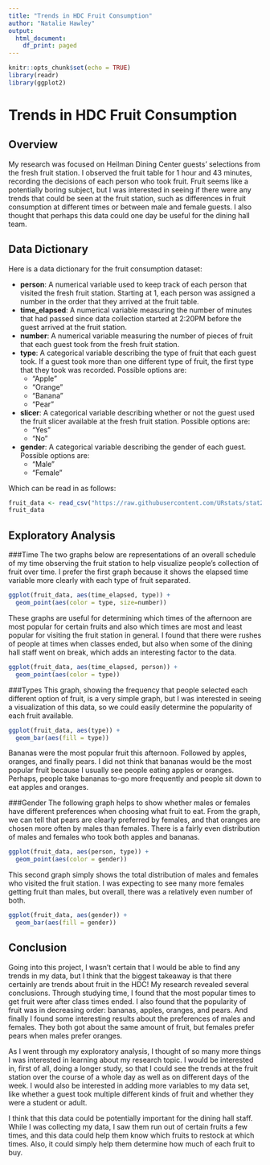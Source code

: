 ---
title: "Trends in HDC Fruit Consumption"
author: "Natalie Hawley"
output:
  html_document:
    df_print: paged
---

```{r setup, include=FALSE, message=FALSE, warning=FALSE}
knitr::opts_chunk$set(echo = TRUE)
library(readr)
library(ggplot2)
```

# Trends in HDC Fruit Consumption

## Overview
My research was focused on Heilman Dining Center guests' selections from the fresh fruit station. I observed the fruit table for 1 hour and 43 minutes, recording the decisions of each person who took fruit. Fruit seems like a potentially boring subject, but I was interested in seeing if there were any trends that could be seen at the fruit station, such as differences in fruit consumption at different times or between male and female guests. I also thought that perhaps this data could one day be useful for the dining hall team.

## Data Dictionary
Here is a data dictionary for the fruit consumption dataset:

* **person**: A numerical variable used to keep track of each person that visited the fresh fruit station. Starting at 1, each person was assigned a number in the order that they arrived at the fruit table.
* **time_elapsed**: A numerical variable measuring the number of minutes that had passed since data collection started at 2:20PM before the guest arrived at the fruit station.
* **number**: A numerical variable measuring the number of pieces of fruit that each guest took from the fresh fruit station.
* **type**: A categorical variable describing the type of fruit that each guest took. If a guest took more than one different type of fruit, the first type that they took was recorded. Possible options are:
    + "Apple"
    + "Orange"
    + "Banana"
    + "Pear"
* **slicer**: A categorical variable describing whether or not the guest used the fruit slicer available at the fresh fruit station. Possible options are:
    + "Yes"
    + "No"
* **gender**: A categorical variable describing the gender of each guest. Possible options are:
    + "Male"
    + "Female"

Which can be read in as follows:

```{r, message=FALSE, warning=FALSE}
fruit_data <- read_csv("https://raw.githubusercontent.com/URstats/stat209-s18-nmhawley/master/fruit_data.csv")
fruit_data
```

## Exploratory Analysis

###Time
The two graphs below are representations of an overall schedule of my time observing the fruit station to help visualize people's collection of fruit over time. I prefer the first graph because it shows the elapsed time variable more clearly with each type of fruit separated.

```{r, echo=FALSE}
ggplot(fruit_data, aes(time_elapsed, type)) +
  geom_point(aes(color = type, size=number))
```

These graphs are useful for determining which times of the afternoon are most popular for certain fruits and also which times are most and least popular for visiting the fruit station in general. I found that there were rushes of people at times when classes ended, but also when some of the dining hall staff went on break, which adds an interesting factor to the data.

```{r, echo=FALSE}
ggplot(fruit_data, aes(time_elapsed, person)) +
  geom_point(aes(color = type))
```

###Types
This graph, showing the frequency that people selected each different option of fruit, is a very simple graph, but I was interested in seeing a visualization of this data, so we could easily determine the popularity of each fruit available.

```{r, echo=FALSE}
ggplot(fruit_data, aes(type)) +
  geom_bar(aes(fill = type))
```

Bananas were the most popular fruit this afternoon. Followed by apples, oranges, and finally pears. I did not think that bananas would be the most popular fruit because I usually see people eating apples or oranges. Perhaps, people take bananas to-go more frequently and people sit down to eat apples and oranges.

###Gender
The following graph helps to show whether males or females have different preferences when choosing what fruit to eat. From the graph, we can tell that pears are clearly preferred by females, and that oranges are chosen more often by males than females. There is a fairly even distribution of males and females who took both apples and bananas.

```{r, echo=FALSE}
ggplot(fruit_data, aes(person, type)) +
  geom_point(aes(color = gender))
```

This second graph simply shows the total distribution of males and females who visited the fruit station. I was expecting to see many more females getting fruit than males, but overall, there was a relatively even number of both.

```{r, echo=FALSE}
ggplot(fruit_data, aes(gender)) +
  geom_bar(aes(fill = gender))
```

## Conclusion

Going into this project, I wasn't certain that I would be able to find any trends in my data, but I think that the biggest takeaway is that there certainly are trends about fruit in the HDC! My research revealed several conclusions. Through studying time, I found that the most popular times to get fruit were after class times ended. I also found that the popularity of fruit was in decreasing order: bananas, apples, oranges, and pears. And finally I found some interesting results about the preferences of males and females. They both got about the same amount of fruit, but females prefer pears when males prefer oranges.

As I went through my exploratory analysis, I thought of so many more things I was interested in learning about my research topic. I would be interested in, first of all, doing a longer study, so that I could see the trends at the fruit station over the course of a whole day as well as on different days of the week. I would also be interested in adding more variables to my data set, like whether a guest took multiple different kinds of fruit and whether they were a student or adult.

I think that this data could be potentially important for the dining hall staff. While I was collecting my data, I saw them run out of certain fruits a few times, and this data could help them know which fruits to restock at which times. Also, it could simply help them determine how much of each fruit to buy.
